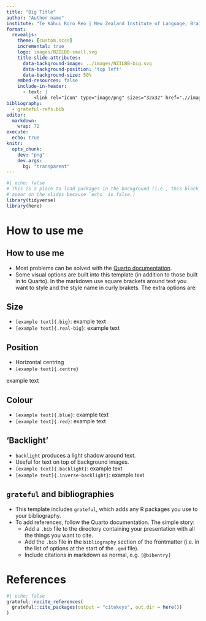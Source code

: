 ```yaml
---
title: "Big Title"
author: "Author name"
institute: "Te Kāhui Roro Reo | New Zealand Institute of Language, Brain and Behaviour <br/> Te Whare Wānanga o Waitaha | University of Canterbury"
format:
  revealjs:
    theme: [custom.scss]
    incremental: true
    logo: images/NZILBB-small.svg
    title-slide-attributes:
      data-background-image: ../images/NZILBB-big.svg
      data-background-position: 'top left'
      data-background-size: 50%
    embed-resources: false
    include-in-header:
      - text: |
          <link rel="icon" type="image/png" sizes="32x32" href=".//images/fav.png" />
bibliography: 
  - grateful-refs.bib
editor: 
  markdown: 
    wrap: 72
execute: 
  echo: true
knitr:
  opts_chunk: 
    dev: "png"
    dev.args: 
      bg: "transparent"
---
```


```r
#| echo: false
# This is a place to load packages in the background (i.e., this block won't 
# apear on the slides because `echo` is false.)
library(tidyverse)
library(here)
```

# How to use me

## How to use me

- Most problems can be solved with the 
  [Quarto documentation](https://quarto.org/docs/presentations/).
- Some visual options are built into this template (in addition to those built in to Quarto). In the markdown use square
brackets around text you want to style and the style name in curly brakets. The
extra options are:

## Size 

<!-- If you want to see what these look like, you should render the document. -->
<!-- Click the 'render' button at the top of this pane (if using RStudio).
<!-- If you can't render the document, make sure you have installed any packages-->
<!-- mentioned in error messages -->

- `[example text]{.big}`: [example text]{.big}
- `[example text]{.real-big}`: [example text]{.real-big}
    
## Position

- Horizontal centring
- `[example text]{.centre}`

::: fragment
[example text]{.centre}
:::

## Colour

- `[example text]{.blue}`: [example text]{.blue}
- `[example text]{.red}`: [example text]{.red}

## 'Backlight'

- `backlight` produces a light shadow around text.
- Useful for text on top of background images.
- `[example text]{.backlight}`: [example text]{.backlight}
- `[example text]{.inverse-backlight}`: [example text]{.inverse-backlight}

## `grateful` and bibliographies

- This template includes `grateful`, which adds any R packages you use to your 
bibliography.
- To add references, follow the Quarto documentation. The simple story:
    - Add a `.bib` file to the directory containing your presentation with 
    all the things you want to cite.
    - Add the `.bib` file in the `bibliography` section of the frontmatter (i.e.
    in the list of options at the start of the `.qmd` file).
    - Include citations in markdown as normal, e.g. `[@bibentry]`

# References

```r
#| echo: false
grateful::nocite_references(
  grateful::cite_packages(output = "citekeys", out.dir = here())
)
```


::: refs

:::
